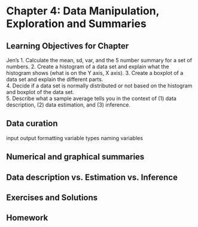 # Chapter 4: Data Manipulation, Exploration and Summaries {#ch.data}

## Learning Objectives for Chapter

Jen's
1. Calculate the mean, sd, var, and the 5 number summary for a set of numbers. 
2. Create a histogram of a data set and explain what the histogram shows (what is on the Y axis, X axis).
3. Create a boxplot of a data set and explain the different parts.  
4. Decide if a data set is normally distributed or not based on the histogram and boxplot of the data set.  
5. Describe what a sample average tells you in the context of (1) data description, (2) data estimation, and (3) inference.  

## Data curation

input
output
formatting
variable types
naming variables




## Numerical  and graphical summaries

## Data description vs. Estimation vs. Inference


## Exercises and Solutions

## Homework
